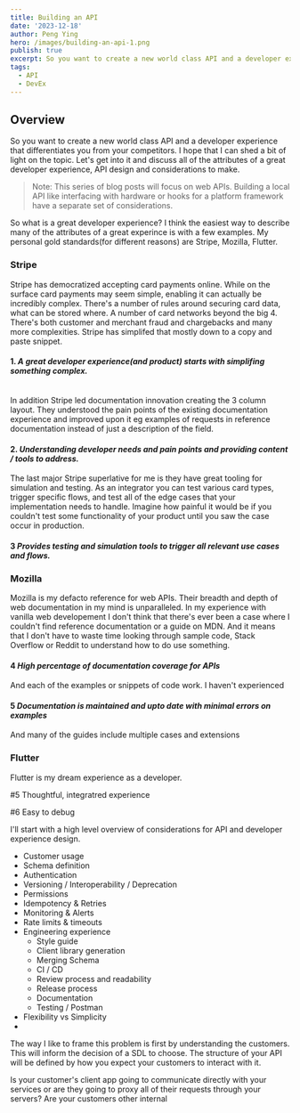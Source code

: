 ```yaml
---
title: Building an API
date: '2023-12-18'
author: Peng Ying
hero: /images/building-an-api-1.png
publish: true
excerpt: So you want to create a new world class API and a developer experience that differentiates you from your competitors.  I hope that I can shed a bit of light on the topic.  Let's get into it and discuss all of the attributes of a great developer experience, API design and considerations to make.
tags:
  - API
  - DevEx
---
```

## Overview
So you want to create a new world class API and a developer experience that differentiates you from your competitors.  I hope that I can shed a bit of light on the topic.  Let's get into it and discuss all of the attributes of a great developer experience, API design and considerations to make.

> Note: This series of blog posts will focus on web APIs.  Building a local API like interfacing with hardware or hooks for a platform framework have a separate set of considerations.

So what is a great developer experience?  I think the easiest way to describe many of the attributes of a great experince is with a few examples.  My personal gold standards(for different reasons) are Stripe, Mozilla, Flutter.

### Stripe
Stripe has democratized accepting card payments online.  While on the surface card payments may seem simple, enabling it can actually be incredibly complex.  There's a number of rules around securing card data, what can be stored where.  A number of card networks beyond the big 4.  There's both customer and merchant fraud and chargebacks and many more complexities.  Stripe has simplifed that mostly down to a copy and paste snippet.

#### 1. *A great developer experience(and product) starts with simplifing something complex.*
<br />
In addition Stripe led documentation innovation creating the 3 column layout.  They understood the pain points of the existing documentation experience and improved upon it eg examples of requests in reference documentation instead of just a description of the field.    

#### 2. *Understanding developer needs and pain points and providing content / tools to address.* 

The last major Stripe superlative for me is they have great tooling for simulation and testing.  As an integrator you can test various card types, trigger specific flows, and test all of the edge cases that your implementation needs to handle.  Imagine how painful it would be if you couldn't test some functionality of your product until you saw the case occur in production.  

#### 3 *Provides testing and simulation tools to trigger all relevant use cases and flows.* 

### Mozilla
Mozilla is my defacto reference for web APIs.  Their breadth and depth of web documentation in my mind is unparalleled.  In my experience with vanilla web developement I don't think that there's ever been a case where I couldn't find reference documentation or a guide on MDN.  And it means that I don't have to waste time looking through sample code, Stack Overflow or Reddit to understand how to do use something.

#### 4 *High percentage of documentation coverage for APIs* 

And each of the examples or snippets of code work.  I haven't experienced 
#### 5 *Documentation is maintained and upto date with minimal errors on examples* 

And many of the guides include multiple cases and extensions

### Flutter
Flutter is my dream experience as a developer.  

#5 Thoughtful, integratred experience

#6 Easy to debug



I'll start with a high level overview of considerations for API and developer experience design.
- Customer usage
- Schema definition
- Authentication
- Versioning / Interoperability / Deprecation
- Permissions
- Idempotency & Retries
- Monitoring & Alerts
- Rate limits & timeouts
- Engineering experience
  - Style guide
  - Client library generation
  - Merging Schema
  - CI / CD
  - Review process and readability
  - Release process
  - Documentation
  - Testing / Postman
- Flexibility vs Simplicity
- 


The way I like to frame this problem is first by understanding the customers. This will inform the decision of a SDL to choose. The structure of your API will be defined by how you expect your customers to interact with it.

Is your customer's client app going to communicate directly with your services or are they going to proxy all of their requests through your servers?  Are your customers other internal 